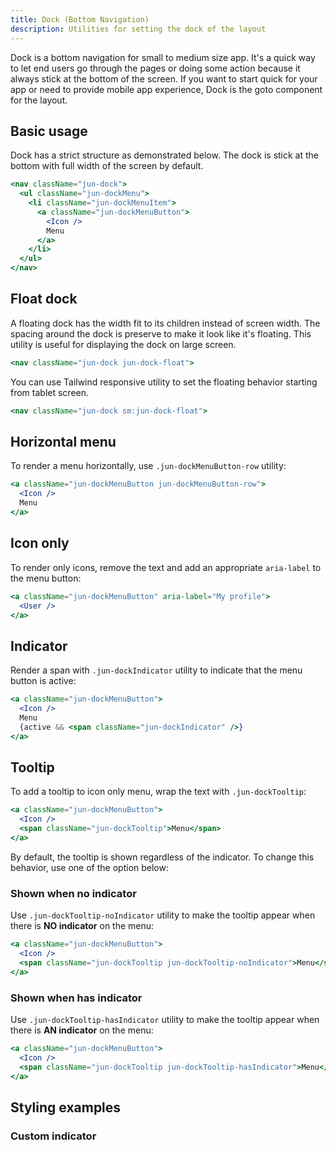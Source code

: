 ```yaml
---
title: Dock (Bottom Navigation)
description: Utilities for setting the dock of the layout
---
```


Dock is a bottom navigation for small to medium size app. It's a quick way to let end users go through the pages or doing some action because it always stick at the bottom of the screen.
If you want to start quick for your app or need to provide mobile app experience, Dock is the goto component for the layout.

## Basic usage

Dock has a strict structure as demonstrated below. The dock is stick at the bottom with full width of the screen by default.

```jsx
<nav className="jun-dock">
  <ul className="jun-dockMenu">
    <li className="jun-dockMenuItem">
      <a className="jun-dockMenuButton">
        <Icon />
        Menu
      </a>
    </li>
  </ul>
</nav>
```

<ComponentPreview name="standard-dock" preview />

## Float dock

A floating dock has the width fit to its children instead of screen width. The spacing around the dock is preserve to make it look like it's floating.
This utility is useful for displaying the dock on large screen.

```jsx
<nav className="jun-dock jun-dock-float">
```

<ComponentPreview name="dock-float" preview />

You can use Tailwind responsive utility to set the floating behavior starting from tablet screen.

```jsx
<nav className="jun-dock sm:jun-dock-float">
```

## Horizontal menu

To render a menu horizontally, use `.jun-dockMenuButton-row` utility:

```jsx
<a className="jun-dockMenuButton jun-dockMenuButton-row">
  <Icon />
  Menu
</a>
```

<ComponentPreview name="dock-horizontal-menu" preview />

## Icon only

To render only icons, remove the text and add an appropriate `aria-label` to the menu button:

```jsx
<a className="jun-dockMenuButton" aria-label="My profile">
  <User />
</a>
```

<ComponentPreview name="dock-icon-only" preview />

## Indicator

Render a span with `.jun-dockIndicator` utility to indicate that the menu button is active:

```jsx
<a className="jun-dockMenuButton">
  <Icon />
  Menu
  {active && <span className="jun-dockIndicator" />}
</a>
```

<ComponentPreview name="dock-indicator" preview />

## Tooltip

To add a tooltip to icon only menu, wrap the text with `.jun-dockTooltip`:

```jsx
<a className="jun-dockMenuButton">
  <Icon />
  <span className="jun-dockTooltip">Menu</span>
</a>
```

<ComponentPreview name="dock-tooltip" preview />

By default, the tooltip is shown regardless of the indicator. To change this behavior, use one of the option below:

### Shown when no indicator

Use `.jun-dockTooltip-noIndicator` utility to make the tooltip appear when there is **NO indicator** on the menu:

```jsx
<a className="jun-dockMenuButton">
  <Icon />
  <span className="jun-dockTooltip jun-dockTooltip-noIndicator">Menu</span>
</a>
```

<ComponentPreview name="dock-tooltip-noIndicator" preview />

### Shown when has indicator

Use `.jun-dockTooltip-hasIndicator` utility to make the tooltip appear when there is **AN indicator** on the menu:

```jsx
<a className="jun-dockMenuButton">
  <Icon />
  <span className="jun-dockTooltip jun-dockTooltip-hasIndicator">Menu</span>
</a>
```

<ComponentPreview name="dock-tooltip-hasIndicator" preview />

## Styling examples

### Custom indicator

<ComponentPreview name="dock-example1" preview />
